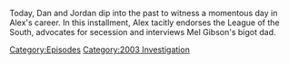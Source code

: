 {{DEFAULTSORT:
    #_EPISODE_0796:February 4, 2004
}}{{Episode
    | title           = February 4, 2004
    | caption         = Listen to this episode on [https://knowledgefight.libsyn.com/796-february-4-2004 Libsyn] [https://open.spotify.com/episode/1i0iVmfrYcvXjA0Cg0yppN Spotify]
    | episodeNumber   = 796
    | length          = 01:05:39
    | airDate         = April 14, 2023
    | coverageDate    = February 4, 2004
    | episodeType     = [[:Category:2003 Investigation|2003 Investigation]]
    | previousEpisode = [[795: April 4-5, 2023]]
}}

{{Stub}}

Today, Dan and Jordan dip into the past to witness a momentous day in Alex's career.  In this installment, Alex tacitly endorses the League of the South, advocates for secession and interviews Mel Gibson's bigot dad.

[[Category:Episodes]]
[[Category:2003 Investigation]]
